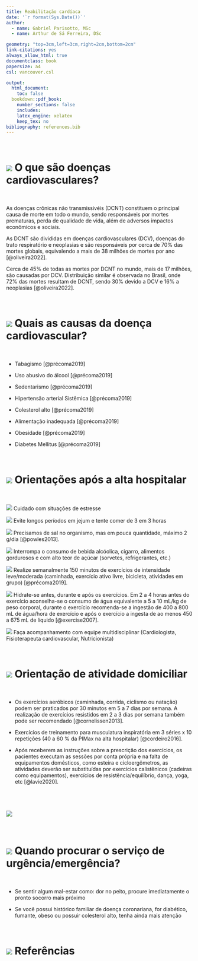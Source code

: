 ```yaml
---
title: Reabilitação cardíaca
date: '`r format(Sys.Date())`'
author:
  - name: Gabriel Parisotto, MSc
  - name: Arthur de Sá Ferreira, DSc

geometry: "top=3cm,left=3cm,right=2cm,bottom=2cm"
link-citations: yes
always_allow_html: true
documentclass: book
papersize: a4
csl: vancouver.csl

output:
  html_document:
    toc: false
  bookdown::pdf_book:
    number_sections: false
    includes:
    latex_engine: xelatex
    keep_tex: no
bibliography: references.bib
---
```


<br>

# ![](imagens/Coracao1.png) **O que são doenças cardiovasculares?**

<br>

As doenças crônicas não transmissivéis (DCNT) constituem o principal causa de morte em todo o mundo, sendo responsáveis por mortes prematuras, perda de qualidade de vida, além de adversos impactos econômicos e sociais.

As DCNT são divididas em doenças cardiovasculares (DCV), doenças do trato respiratório e neoplasias e são responsáveis por cerca de 70% das mortes globais, equivalendo a mais de 38 milhões de mortes por ano [@oliveira2022].

Cerca de 45% de todas as mortes por DCNT no mundo, mais de 17 milhões, são causadas por DCV. Distribuição similar é observada no Brasil, onde 72% das mortes resultam de DCNT, sendo 30% devido a DCV e 16% a neoplasias [@oliveira2022].

<br>

# ![](imagens/Causa2.png) **Quais as causas da doença cardiovascular?**

<br>

-   Tabagismo [@précoma2019]

-   Uso abusivo do álcool [@précoma2019]

-   Sedentarismo [@précoma2019]

-   Hipertensão arterial Sistêmica [@précoma2019]

-   Colesterol alto [@précoma2019]

-   Alimentação inadequada [@précoma2019]

-   Obesidade [@précoma2019]

-   Diabetes Mellitus [@précoma2019]

<br>

# ![](imagens/alta hospitalar.png) **Orientações após a alta hospitalar**

<br>

![](imagens/Cuidado.png) Cuidado com situações de estresse

![](imagens/Jejum.png) Evite longos períodos em jejum e tente comer de 3 em 3 horas

![](imagens/Sal.png) Precisamos de sal no organismo, mas em pouca quantidade, máximo 2 g/dia [@powles2013].

![](imagens/Bebida alcoolica.png) Interrompa o consumo de bebida alcóolica, cigarro, alimentos gordurosos e com alto teor de açúcar (sorvetes, refrigerantes, etc.)

![](imagens/Atividade fisica.png) Realize semanalmente 150 minutos de exercícios de intensidade leve/moderada (caminhada, exercício ativo livre, bicicleta, atividades em grupo) [@précoma2019].

![](imagens/Hidrate.png) Hidrate-se antes, durante e após os exercícios. Em 2 a 4 horas antes do exercício aconselha-se o consumo de água equivalente a 5 a 10 mL/kg de peso corporal, durante o exercício recomenda-se a ingestão de 400 a 800 mL de água/hora de exercício e após o exercício a ingesta de ao menos 450 a 675 mL de líquido [@exercise2007].

![](imagens/Urgencia.png) Faça acompanhamento com equipe multidisciplinar (Cardiologista, Fisioterapeuta cardiovascular, Nutricionista)

<br>

# ![](imagens/Roupas.png) **Orientação de atividade domiciliar**

<br>

-   Os exercícios aeróbicos (caminhada, corrida, ciclismo ou natação) podem ser praticados por 30 minutos em 5 a 7 dias por semana. A realização de exercícios resistidos em 2 a 3 dias por semana também pode ser recomendado [@cornelissen2013].

-   Exercícios de treinamento para musculatura inspiratória em 3 séries x 10 repetições (40 a 60 % da PIMax na alta hospitalar) [@cordeiro2016].

-   Após receberem as instruções sobre a prescrição dos exercícios, os pacientes executam as sessões por conta própria e na falta de equipamentos domésticos, como esteira e cicloergômetros, as atividades deverão ser substituídas por exercícios calistênicos (cadeiras como equipamentos), exercícios de resistência/equilíbrio, dança, yoga, etc [@lavie2020].

<br>

# ![](imagens/Recomendacao4.png)

<br>

# ![](imagens/Equipe4.png) **Quando procurar o serviço de urgência/emergência?**

<br>

-   Se sentir algum mal-estar como: dor no peito, procure imediatamente o pronto socorro mais próximo

-   Se você possui histórico familiar de doença coronariana, for diabético, fumante, obeso ou possuir colesterol alto, tenha ainda mais atenção

<br>

# ![](imagens/Livro.png) **Referências**

<br>
